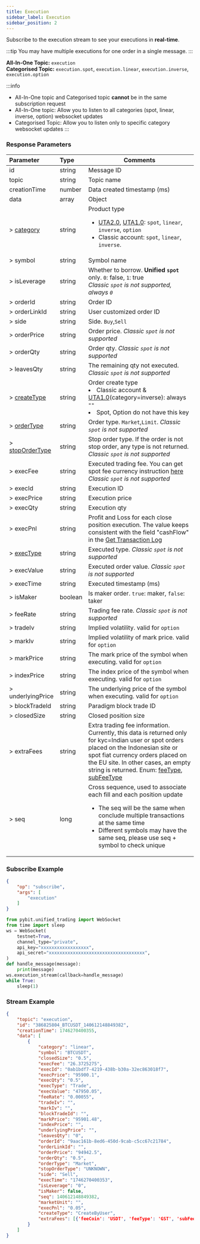 ```yaml
---
title: Execution
sidebar_label: Execution
sidebar_position: 2
---
```


Subscribe to the execution stream to see your executions in **real-time**.

:::tip
You may have multiple executions for one order in a single message.
:::

**All-In-One Topic:** `execution`<br/>
**Categorised Topic:** `execution.spot`, `execution.linear`, `execution.inverse`, `execution.option`

:::info
* All-In-One topic and Categorised topic **cannot** be in the same subscription request
* All-In-One topic: Allow you to listen to all categories (spot, linear, inverse, option) websocket updates
* Categorised Topic: Allow you to listen only to specific category websocket updates
:::

### Response Parameters
| Parameter | Type | Comments|
|:----- |:-----|----- |
|id |string |Message ID|
|topic |string |Topic name |
|creationTime |number |Data created timestamp (ms) |
|data |array |Object |
|> [category](../../enum#category) | string  | Product type <ul><li>[UTA2.0](../../acct-mode#uta-20), [UTA1.0](../../acct-mode#uta-10): `spot`, `linear`, `inverse`, `option`</li><li>Classic account: `spot`, `linear`, `inverse`.</li></ul>|
|> symbol |string   |Symbol name |
|> isLeverage |string |Whether to borrow. **Unified `spot`** only. `0`: false, `1`: true<br/>_Classic `spot` is not supported, always `0`_|
|> orderId |string |Order ID |
|> orderLinkId |string |User customized order ID |
|> side |string |Side. `Buy`,`Sell` |
|> orderPrice |string |Order price. _Classic `spot` is not supported_ |
|> orderQty |string |Order qty. _Classic `spot` is not supported_ |
|> leavesQty |string |The remaining qty not executed. _Classic `spot` is not supported_ |
|> [createType](../../enum#createtype) |string |Order create type <li>Classic account & [UTA1.0](../../acct-mode#uta-10)(category=inverse): always `""`</li><li>Spot, Option do not have this key</li> |
|> [orderType](../../enum#ordertype) |string |Order type. `Market`,`Limit`. _Classic `spot` is not supported_ |
|> [stopOrderType](../../enum#stopordertype) |string |Stop order type. If the order is not stop order, any type is not returned. _Classic `spot` is not supported_ |
|> execFee |string |Executed trading fee. You can get spot fee currency instruction [here](../../enum#spot-fee-currency-instruction)<br/>_Classic `spot` is not supported_ |
|> execId |string |Execution ID |
|> execPrice |string |Execution price |
|> execQty |string |Execution qty |
|> execPnl |string |Profit and Loss for each close position execution. The value keeps consistent with the field "cashFlow" in the [Get Transaction Log](../../account/transaction-log)|
|> [execType](../../enum#exectype) |string |Executed type. _Classic `spot` is not supported_ |
|> execValue |string |Executed order value. _Classic `spot` is not supported_ |
|> execTime |string |Executed timestamp (ms)  |
|> isMaker |boolean |Is maker order. `true`: maker, `false`: taker|
|> feeRate |string |Trading fee rate. _Classic `spot` is not supported_ |
|> tradeIv |string |Implied volatility. valid for `option` |
|> markIv |string |Implied volatility of mark price. valid for `option`|
|> markPrice |string |The mark price of the symbol when executing. valid for `option` |
|> indexPrice |string |The index price of the symbol when executing. valid for `option` |
|> underlyingPrice |string |The underlying price of the symbol when executing. valid for `option`|
|> blockTradeId |string |Paradigm block trade ID|
|> closedSize |string |Closed position size |
|> extraFees |string |Extra trading fee information. Currently, this data is returned only for kyc=Indian user or spot orders placed on the Indonesian site or spot fiat currency orders placed on the EU site. In other cases, an empty string is returned. Enum: [feeType](../../enum#extrafeesfeetype), [subFeeType](../../enum#extrafeessubfeetype)
|> seq |long |Cross sequence, used to associate each fill and each position update<ul><li>The seq will be the same when conclude multiple transactions at the same time</li><li>Different symbols may have the same seq, please use seq + symbol to check unique</li></ul>|

### Subscribe Example
```json
{
    "op": "subscribe",
    "args": [
        "execution"
    ]
}
```

```python
from pybit.unified_trading import WebSocket
from time import sleep
ws = WebSocket(
    testnet=True,
    channel_type="private",
    api_key="xxxxxxxxxxxxxxxxxx",
    api_secret="xxxxxxxxxxxxxxxxxxxxxxxxxxxxxxxxxxxx",
)
def handle_message(message):
    print(message)
ws.execution_stream(callback=handle_message)
while True:
    sleep(1)
```

### Stream Example

```json
{
    "topic": "execution",
    "id": "386825804_BTCUSDT_140612148849382",
    "creationTime": 1746270400355,
    "data": [
        {
            "category": "linear",
            "symbol": "BTCUSDT",
            "closedSize": "0.5",
            "execFee": "26.3725275",
            "execId": "0ab1bdf7-4219-438b-b30a-32ec863018f7",
            "execPrice": "95900.1",
            "execQty": "0.5",
            "execType": "Trade",
            "execValue": "47950.05",
            "feeRate": "0.00055",
            "tradeIv": "",
            "markIv": "",
            "blockTradeId": "",
            "markPrice": "95901.48",
            "indexPrice": "",
            "underlyingPrice": "",
            "leavesQty": "0",
            "orderId": "9aac161b-8ed6-450d-9cab-c5cc67c21784",
            "orderLinkId": "",
            "orderPrice": "94942.5",
            "orderQty": "0.5",
            "orderType": "Market",
            "stopOrderType": "UNKNOWN",
            "side": "Sell",
            "execTime": "1746270400353",
            "isLeverage": "0",
            "isMaker": false,
            "seq": 140612148849382,
            "marketUnit": "",
            "execPnl": "0.05",
            "createType": "CreateByUser",
            "extraFees": [{'feeCoin': 'USDT', 'feeType': 'GST', 'subFeeType': 'IND_GST', 'feeRate': '0.0000675', 'fee': '0.006919695'}]
        }
    ]
}
```
